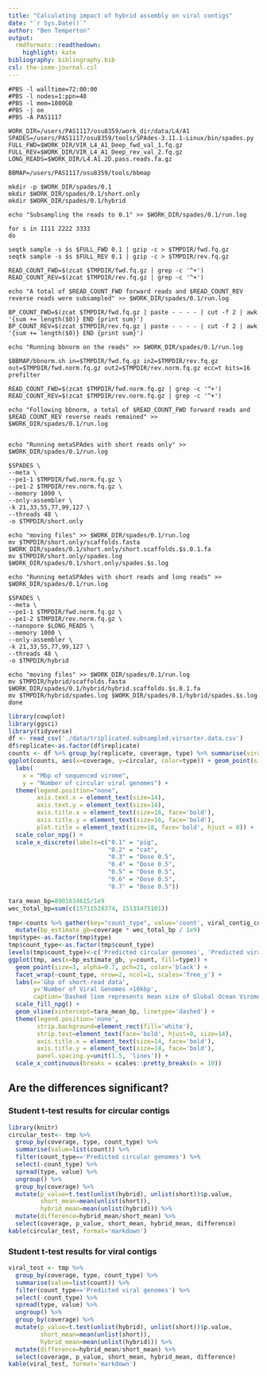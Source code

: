 ```yaml
---
title: "Calculating impact of hybrid assembly on viral contigs"
date: "`r Sys.Date()`"
author: "Ben Temperton"
output:
  rmdformats::readthedown:
    highlight: kate
bibliography: bibliography.bib
csl: the-isme-journal.csl
---
```



```
#PBS -l walltime=72:00:00
#PBS -l nodes=1:ppn=48
#PBS -l mem=1000GB
#PBS -j oe
#PBS -A PAS1117

WORK_DIR=/users/PAS1117/osu8359/work_dir/data/L4/A1
SPADES=/users/PAS1117/osu8359/tools/SPAdes-3.11.1-Linux/bin/spades.py
FULL_FWD=$WORK_DIR/VIR_L4_A1_Deep_fwd_val_1.fq.gz
FULL_REV=$WORK_DIR/VIR_L4_A1_Deep_rev_val_2.fq.gz
LONG_READS=$WORK_DIR/L4.A1.2D.pass.reads.fa.gz

BBMAP=/users/PAS1117/osu8359/tools/bbmap

mkdir -p $WORK_DIR/spades/0.1
mkdir $WORK_DIR/spades/0.1/short.only
mkdir $WORK_DIR/spades/0.1/hybrid

echo "Subsampling the reads to 0.1" >> $WORK_DIR/spades/0.1/run.log

for s in 1111 2222 3333
do

seqtk sample -s $s $FULL_FWD 0.1 | gzip -c > $TMPDIR/fwd.fq.gz
seqtk sample -s $s $FULL_REV 0.1 | gzip -c > $TMPDIR/rev.fq.gz

READ_COUNT_FWD=$(zcat $TMPDIR/fwd.fq.gz | grep -c '^+')
READ_COUNT_REV=$(zcat $TMPDIR/rev.fq.gz | grep -c '^+')

echo "A total of $READ_COUNT_FWD forward reads and $READ_COUNT_REV reverse reads were subsampled" >> $WORK_DIR/spades/0.1/run.log

BP_COUNT_FWD=$(zcat $TMPDIR/fwd.fq.gz | paste - - - - | cut -f 2 | awk '{sum += length($0)} END {print sum}')
BP_COUNT_REV=$(zcat $TMPDIR/rev.fq.gz | paste - - - - | cut -f 2 | awk '{sum += length($0)} END {print sum}')

echo "Running bbnorm on the reads" >> $WORK_DIR/spades/0.1/run.log

$BBMAP/bbnorm.sh in=$TMPDIR/fwd.fq.gz in2=$TMPDIR/rev.fq.gz out=$TMPDIR/fwd.norm.fq.gz out2=$TMPDIR/rev.norm.fq.gz ecc=t bits=16 prefilter

READ_COUNT_FWD=$(zcat $TMPDIR/fwd.norm.fq.gz | grep -c '^+')
READ_COUNT_REV=$(zcat $TMPDIR/rev.norm.fq.gz | grep -c '^+')

echo "Following bbnorm, a total of $READ_COUNT_FWD forward reads and $READ_COUNT_REV reverse reads remained" >> $WORK_DIR/spades/0.1/run.log


echo "Running metaSPAdes with short reads only" >> $WORK_DIR/spades/0.1/run.log

$SPADES \
--meta \
--pe1-1 $TMPDIR/fwd.norm.fq.gz \
--pe1-2 $TMPDIR/rev.norm.fq.gz \
--memory 1000 \
--only-assembler \
-k 21,33,55,77,99,127 \
--threads 48 \
-o $TMPDIR/short.only

echo "moving files" >> $WORK_DIR/spades/0.1/run.log
mv $TMPDIR/short.only/scaffolds.fasta $WORK_DIR/spades/0.1/short.only/short.scaffolds.$s.0.1.fa
mv $TMPDIR/short.only/spades.log $WORK_DIR/spades/0.1/short.only/spades.$s.log

echo "Running metaSPAdes with short reads and long reads" >> $WORK_DIR/spades/0.1/run.log

$SPADES \
--meta \
--pe1-1 $TMPDIR/fwd.norm.fq.gz \
--pe1-2 $TMPDIR/rev.norm.fq.gz \
--nanopore $LONG_READS \
--memory 1000 \
--only-assembler \
-k 21,33,55,77,99,127 \
--threads 48 \
-o $TMPDIR/hybrid

echo "moving files" >> $WORK_DIR/spades/0.1/run.log
mv $TMPDIR/hybrid/scaffolds.fasta $WORK_DIR/spades/0.1/hybrid/hybrid.scaffolds.$s.0.1.fa
mv $TMPDIR/hybrid/spades.log $WORK_DIR/spades/0.1/hybrid/spades.$s.log
done

```

```r
library(cowplot)
library(ggsci)
library(tidyverse)
df <- read_csv('./data/triplicated.subsampled.virsorter.data.csv')
df$replicate<-as.factor(df$replicate)
counts <- df %>% group_by(replicate, coverage, type) %>% summarise(viral_contig_count=n(), circular=sum(is.circular))
ggplot(counts, aes(x=coverage, y=circular, color=type)) + geom_point(size=4) +
  labs(
    x = "Mbp of sequenced virome",
    y = "Number of circular viral genomes") +
  theme(legend.position="none",
        axis.text.x = element_text(size=14),
        axis.text.y = element_text(size=14),
        axis.title.x = element_text(size=16, face='bold'),
        axis.title.y = element_text(size=16, face='bold'),
        plot.title = element_text(size=18, face='bold', hjust = 0)) + 
  scale_color_npg() +
  scale_x_discrete(labels=c("0.1" = "pig", 
                            "0.2" = "cat", 
                            "0.3" = "Dose 0.5", 
                            "0.4" = "Dose 0.5", 
                            "0.5" = "Dose 0.5", 
                            "0.6" = "Dose 0.5", 
                            "0.7" = "Dose 0.5")) 

```

```r

tara_mean_bp=8901634615/1e9
wec_total_bp=sum(c(15711528374, 15131475101))

tmp<-counts %>% gather(key="count_type", value='count', viral_contig_count, circular) %>%
  mutate(bp_estimate_gb=coverage * wec_total_bp / 1e9)
tmp$type<-as.factor(tmp$type)
tmp$count_type<-as.factor(tmp$count_type)
levels(tmp$count_type)<-c('Predicted circular genomes', 'Predicted viral genomes')
ggplot(tmp, aes(x=bp_estimate_gb, y=count, fill=type)) + 
  geom_point(size=3, alpha=0.7, pch=21, color='black') + 
  facet_wrap(~count_type, nrow=2, ncol=1, scales='free_y') +
  labs(x='Gbp of short-read data',
       y='Number of Viral Genomes >10kbp',
       caption='Dashed line represents mean size of Global Ocean Virome Datasets')+
  scale_fill_npg() + 
  geom_vline(xintercept=tara_mean_bp, linetype='dashed') +
  theme(legend.position='none',
        strip.background=element_rect(fill='white'),
        strip.text=element_text(face='bold', hjust=0, size=14),
        axis.title.x = element_text(size=14, face='bold'),
        axis.title.y = element_text(size=14, face='bold'),
        panel.spacing.y=unit(1.5, 'lines')) +
  scale_x_continuous(breaks = scales::pretty_breaks(n = 10))
```

## Are the differences significant?
### Student t-test results for circular contigs

```r
library(knitr)
circular_test<- tmp %>% 
  group_by(coverage, type, count_type) %>% 
  summarise(value=list(count)) %>%
  filter(count_type=='Predicted circular genomes') %>%
  select(-count_type) %>%
  spread(type, value) %>%
  ungroup() %>%
  group_by(coverage) %>%
  mutate(p_value=t.test(unlist(hybrid), unlist(short))$p.value,
         short_mean=mean(unlist(short)),
         hybrid_mean=mean(unlist(hybrid))) %>%
  mutate(difference=hybrid_mean/short_mean) %>%
  select(coverage, p_value, short_mean, hybrid_mean, difference)
kable(circular_test, format='markdown')
```

### Student t-test results for viral contigs
```r
viral_test <- tmp %>% 
  group_by(coverage, type, count_type) %>% 
  summarise(value=list(count)) %>%
  filter(count_type=='Predicted viral genomes') %>%
  select(-count_type) %>%
  spread(type, value) %>%
  ungroup() %>%
  group_by(coverage) %>%
  mutate(p_value=t.test(unlist(hybrid), unlist(short))$p.value,
         short_mean=mean(unlist(short)),
         hybrid_mean=mean(unlist(hybrid))) %>%
  mutate(difference=hybrid_mean/short_mean) %>%
  select(coverage, p_value, short_mean, hybrid_mean, difference)
kable(viral_test, format='markdown')

```